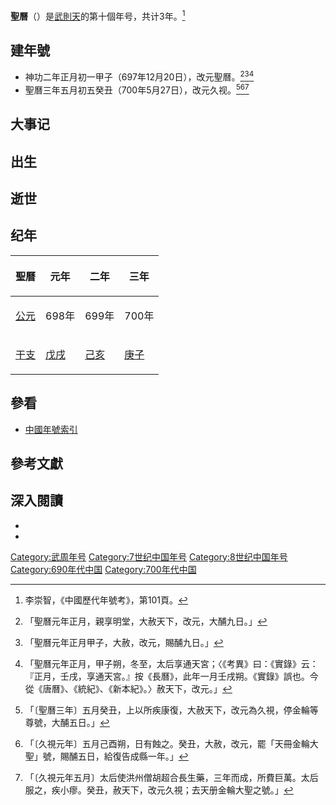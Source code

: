 {{Eranamebox|年号=聖曆
|起讫时间= 698年－700年五月
|政权= [[武周|武周]]
|帝王=[[武则天|武则天]]
|历时= 3年
|timeline= <timeline>
ImageSize  = width:200 height:50
PlotArea   = width:180 height:30 left:10 bottom:20
TimeAxis   = orientation:horizontal
DateFormat = yyyy
Period    = from:618 till:907
AlignBars  = early
ScaleMajor = increment:54 start:618
Colors =
  id:canvas value:rgb(1,1,0.85)
BackgroundColors = canvas:canvas
PlotData =
  width:15 color:black
  bar:era from:start till:end
  bar:era from:684 till:705 color:red
  bar:era from:698 till:700 color:blue
</timeline>
|说明= {{fontcolor|blue|聖曆}}在唐朝和{{fontcolor|red|武周}}时期的位置。 
}}
'''聖曆'''（{{kj|698年|正月|700年|五月}}）是[[武則天|武則天]]的第十個年号，共计3年。<ref>李崇智，《中國歷代年號考》，第101頁。</ref>

==建年號==
*神功二年正月初一甲子（697年12月20日），改元聖曆。<ref>{{cite wikisource|title=舊唐書本紀第六則天皇后|last=劉昫|wslink=zh:舊唐書/卷6}}「聖曆元年正月，親享明堂，大赦天下，改元，大酺九日。」</ref><ref>{{cite wikisource|title=新唐書本紀第四則天皇后|last=歐陽脩|wslink=zh:新唐書/卷004}}「聖曆元年正月甲子，大赦，改元，賜酺九日。」</ref><ref>{{cite wikisource|title=資治通鑑唐紀二十二|last=司馬光 |wslink=zh:資治通鑒 (胡三省音注)/卷206}}「聖曆元年正月，甲子朔，冬至，太后享通天宮；〈《考異》曰：《實錄》云：『正月，壬戌，享通天宮。』按《長曆》，此年一月壬戌朔。《實錄》誤也。今從《唐曆》、《統紀》、《新本紀》。〉赦天下，改元。」</ref>
*聖曆三年五月初五癸丑（700年5月27日），改元久视。<ref>{{cite wikisource|title=舊唐書本紀第六則天皇后|last=劉昫|wslink=zh:舊唐書/卷6}}「〔聖曆三年〕五月癸丑，上以所疾康復，大赦天下，改元為久視，停金輪等尊號，大酺五日。」</ref><ref>{{cite wikisource|title=新唐書本紀第四則天皇后|last=歐陽脩|wslink=zh:新唐書/卷004}}「〔久視元年〕五月己酉朔，日有蝕之。癸丑，大赦，改元，罷「天冊金輪大聖」號，賜酺五日，給復告成縣一年。」</ref><ref>{{cite wikisource|title=資治通鑑唐紀二十二|last=司馬光 |wslink=zh:資治通鑒 (胡三省音注)/卷206}}「〔久視元年五月〕太后使洪州僧胡超合長生藥，三年而成，所費巨萬。太后服之，疾小瘳。癸丑，赦天下，改元久視；去天册金輪大聖之號。」</ref>

==大事记==

==出生==

==逝世==

==纪年==
{| class="wikitable"  style="text-align:center;"
!聖曆!!元年!!二年!!三年
|-
![[公元|公元]]
|698年||699年||700年
|-
![[干支|干支]]
|[[戊戌|戊戌]]||[[己亥|己亥]]||[[庚子|庚子]]
|}

==參看==
*[[中国年号列表#唐朝|中國年號索引]]

==參考文獻==
{{reflist}}

==深入閱讀==
<div>
*{{Cite book|author=李崇智|title=中國歷代年號考|format=|url=|date=2004年12月|publisher=中華書局|location=北京|id=ISBN 7101025129}}
*{{Cite book|author=鄧洪波|title=東亞歷史年表|format=pdf|url=http://www.eastasia.ntu.edu.tw/chinese/05_a04.htm|date=2005年3月|publisher=國立臺灣大學東亞經典與文化研究計劃|location=臺北|id=ISBN 9789860005189|access-date=2022-01-03|archive-date=2007-08-25|archive-url=https://web.archive.org/web/20070825002742/http://www.eastasia.ntu.edu.tw/chinese/05_a04.htm|dead-url=no}}
</div>

{{年号|[[神功|神功]]|[[中国年号列表|武周年号]]<br>698年－700年|[[久視|久視]]}}
{{唐朝年号}}

[[Category:武周年号|Category:武周年号]]
[[Category:7世纪中国年号|Category:7世纪中国年号]]
[[Category:8世纪中国年号|Category:8世纪中国年号]]
[[Category:690年代中国|Category:690年代中国]]
[[Category:700年代中国|Category:700年代中国]]